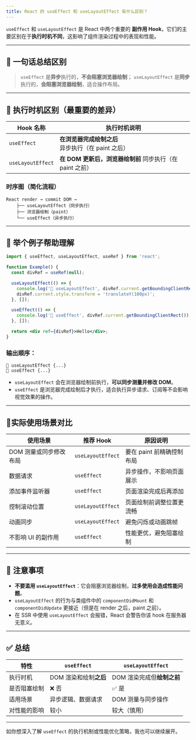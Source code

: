 ```yaml
---
title: React 的 useEffect 和 useLayoutEffect 有什么区别？
---
```


`useEffect` 和 `useLayoutEffect` 是 React 中两个重要的 **副作用 Hook**，它们的主要区别在于**执行时机不同**，这影响了组件渲染过程中的表现和性能。

---

## 🧠 一句话总结区别

> `useEffect` 是**异步**执行的，**不会阻塞浏览器绘制**；
> `useLayoutEffect` 是**同步**执行的，**会阻塞浏览器绘制**，适合操作布局。

---

## 🧩 执行时机区别（最重要的差异）

| Hook 名称           | 执行时机说明                                |
| ----------------- | ------------------------------------- |
| `useEffect`       | **在浏览器完成绘制之后** 异步执行（在 paint 之后）       |
| `useLayoutEffect` | **在 DOM 更新后，浏览器绘制前** 同步执行（在 paint 之前） |

### 时序图（简化流程）

```text
React render → commit DOM → 
    ├── useLayoutEffect（同步执行）
    ├── 浏览器绘制（paint）
    └── useEffect（异步执行）
```

---

## 📌 举个例子帮助理解

```jsx
import { useEffect, useLayoutEffect, useRef } from 'react';

function Example() {
  const divRef = useRef(null);

  useLayoutEffect(() => {
    console.log('🧱 useLayoutEffect', divRef.current.getBoundingClientRect());
    divRef.current.style.transform = 'translateY(100px)';
  }, []);

  useEffect(() => {
    console.log('🎨 useEffect', divRef.current.getBoundingClientRect());
  }, []);

  return <div ref={divRef}>Hello</div>;
}
```

### 输出顺序：

```
🧱 useLayoutEffect {...}
🎨 useEffect {...}
```

* `useLayoutEffect` 会在浏览器绘制前执行，**可以同步测量并修改 DOM**。
* `useEffect` 是浏览器完成绘制后才执行，适合执行异步请求、订阅等不会影响视觉效果的操作。

---

## 🚦实际使用场景对比

| 使用场景          | 推荐 Hook           | 原因说明             |
| ------------- | ----------------- | ---------------- |
| DOM 测量或同步修改布局 | `useLayoutEffect` | 要在 paint 前精确控制布局 |
| 数据请求          | `useEffect`       | 异步操作，不影响页面展示     |
| 添加事件监听器       | `useEffect`       | 页面渲染完成后再添加       |
| 控制滚动位置        | `useLayoutEffect` | 页面绘制前调整位置更流畅     |
| 动画同步          | `useLayoutEffect` | 避免闪烁或动画跳帧        |
| 不影响 UI 的副作用   | `useEffect`       | 性能更优，避免阻塞绘制      |

---

## 🚫 注意事项

* **不要滥用 `useLayoutEffect`**：它会阻塞浏览器绘制，**过多使用会造成性能问题**。
* `useLayoutEffect` 的行为与类组件中的 `componentDidMount` 和 `componentDidUpdate` 更接近（但是在 render 之后，paint 之前）。
* 在 SSR 中使用 `useLayoutEffect` 会报错，React 会警告你该 hook 在服务器无意义。

---

## ✅ 总结

| 特性     | `useEffect`     | `useLayoutEffect` |
| ------ | --------------- | ----------------- |
| 执行时机   | DOM 渲染和绘制**之后** | DOM 渲染完成但**绘制之前** |
| 是否阻塞绘制 | ❌ 否             | ✅ 是               |
| 适用场景   | 异步逻辑、数据请求       | DOM 测量与同步操作       |
| 对性能的影响 | 较小              | 较大（慎用）            |

---

如你想深入了解 `useEffect` 的执行机制或性能优化策略，我也可以继续展开。
